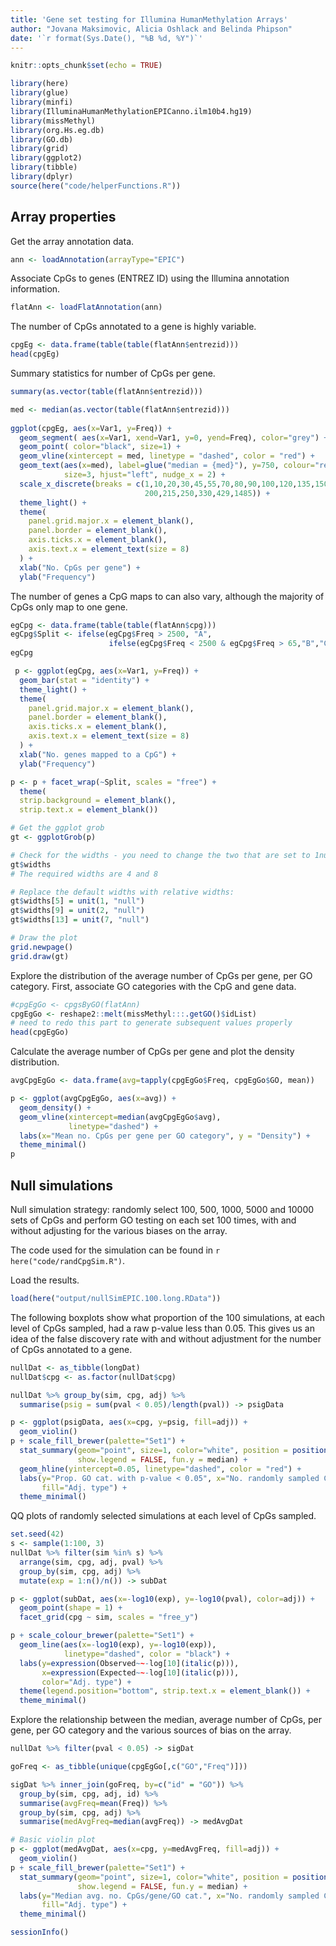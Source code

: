 ```yaml
---
title: 'Gene set testing for Illumina HumanMethylation Arrays'
author: "Jovana Maksimovic, Alicia Oshlack and Belinda Phipson"
date: '`r format(Sys.Date(), "%B %d, %Y")`'
---
```


```r
knitr::opts_chunk$set(echo = TRUE)
```

```r
library(here)
library(glue)
library(minfi)
library(IlluminaHumanMethylationEPICanno.ilm10b4.hg19)
library(missMethyl)
library(org.Hs.eg.db)
library(GO.db)
library(grid)
library(ggplot2)
library(tibble)
library(dplyr)
source(here("code/helperFunctions.R"))
```

## Array properties

Get the array annotation data.

```r
ann <- loadAnnotation(arrayType="EPIC")
```

Associate CpGs to genes (ENTREZ ID) using the Illumina annotation information.

```r
flatAnn <- loadFlatAnnotation(ann)
```

The number of CpGs annotated to a gene is highly variable.

```r
cpgEg <- data.frame(table(table(flatAnn$entrezid)))
head(cpgEg)
```

Summary statistics for number of CpGs per gene.

```r
summary(as.vector(table(flatAnn$entrezid)))
```

```r
med <- median(as.vector(table(flatAnn$entrezid)))
  
ggplot(cpgEg, aes(x=Var1, y=Freq)) +
  geom_segment( aes(x=Var1, xend=Var1, y=0, yend=Freq), color="grey") +
  geom_point( color="black", size=1) +
  geom_vline(xintercept = med, linetype = "dashed", color = "red") +
  geom_text(aes(x=med), label=glue("median = {med}"), y=750, colour="red", 
            size=3, hjust="left", nudge_x = 2) +
  scale_x_discrete(breaks = c(1,10,20,30,45,55,70,80,90,100,120,135,150,160,180,
                              200,215,250,330,429,1485)) +
  theme_light() +
  theme(
    panel.grid.major.x = element_blank(),
    panel.border = element_blank(),
    axis.ticks.x = element_blank(),
    axis.text.x = element_text(size = 8)
  ) +
  xlab("No. CpGs per gene") +
  ylab("Frequency")
```

The number of genes a CpG maps to can also vary, although the majority of CpGs only map to one gene.

```r
egCpg <- data.frame(table(table(flatAnn$cpg)))
egCpg$Split <- ifelse(egCpg$Freq > 2500, "A", 
                      ifelse(egCpg$Freq < 2500 & egCpg$Freq > 65,"B","C"))
egCpg
```

```r
 p <- ggplot(egCpg, aes(x=Var1, y=Freq)) +
  geom_bar(stat = "identity") +
  theme_light() +
  theme(
    panel.grid.major.x = element_blank(),
    panel.border = element_blank(),
    axis.ticks.x = element_blank(),
    axis.text.x = element_text(size = 8)
  ) +
  xlab("No. genes mapped to a CpG") +
  ylab("Frequency")

p <- p + facet_wrap(~Split, scales = "free") +
  theme(
  strip.background = element_blank(),
  strip.text.x = element_blank())

# Get the ggplot grob
gt <- ggplotGrob(p)

# Check for the widths - you need to change the two that are set to 1null
gt$widths
# The required widths are 4 and 8

# Replace the default widths with relative widths:
gt$widths[5] = unit(1, "null")
gt$widths[9] = unit(2, "null")
gt$widths[13] = unit(7, "null")

# Draw the plot
grid.newpage()
grid.draw(gt)
```

Explore the distribution of the average number of CpGs per gene, per GO category. First, associate GO categories with the CpG and gene data.

```r
#cpgEgGo <- cpgsByGO(flatAnn)
cpgEgGo <- reshape2::melt(missMethyl:::.getGO()$idList)
# need to redo this part to generate subsequent values properly
head(cpgEgGo)
```

Calculate the average number of CpGs per gene and plot the density distribution. 

```r
avgCpgEgGo <- data.frame(avg=tapply(cpgEgGo$Freq, cpgEgGo$GO, mean))

p <- ggplot(avgCpgEgGo, aes(x=avg)) +
  geom_density() +
  geom_vline(xintercept=median(avgCpgEgGo$avg),
             linetype="dashed") +
  labs(x="Mean no. CpGs per gene per GO category", y = "Density") +
  theme_minimal()
p
```


## Null simulations

Null simulation strategy: randomly select 100, 500, 1000, 5000 and 10000 sets of CpGs and perform GO testing on each set 100 times, with and without adjusting for the various biases on the array. 

The code used for the simulation can be found in `r here("code/randCpgSim.R")`.   

Load the results.

```r
load(here("output/nullSimEPIC.100.long.RData"))
```

The following boxplots show what proportion of the 100 simulations, at each level of CpGs sampled, had a raw p-value less than 0.05. This gives us an idea of the false discovery rate with and without adjustment for the number of CpGs annotated to a gene.

```r
nullDat <- as_tibble(longDat)
nullDat$cpg <- as.factor(nullDat$cpg)

nullDat %>% group_by(sim, cpg, adj) %>% 
  summarise(psig = sum(pval < 0.05)/length(pval)) -> psigData

p <- ggplot(psigData, aes(x=cpg, y=psig, fill=adj)) + 
  geom_violin()
p + scale_fill_brewer(palette="Set1") +
  stat_summary(geom="point", size=1, color="white", position = position_dodge(0.9),
               show.legend = FALSE, fun.y = median) +
  geom_hline(yintercept=0.05, linetype="dashed", color = "red") +
  labs(y="Prop. GO cat. with p-value < 0.05", x="No. randomly sampled CpGs",
       fill="Adj. type") +
  theme_minimal()
```

QQ plots of randomly selected simulations at each level of CpGs sampled.

```r
set.seed(42)
s <- sample(1:100, 3)
nullDat %>% filter(sim %in% s) %>%
  arrange(sim, cpg, adj, pval) %>%
  group_by(sim, cpg, adj) %>%
  mutate(exp = 1:n()/n()) -> subDat

p <- ggplot(subDat, aes(x=-log10(exp), y=-log10(pval), color=adj)) + 
  geom_point(shape = 1) + 
  facet_grid(cpg ~ sim, scales = "free_y")

p + scale_colour_brewer(palette="Set1") + 
  geom_line(aes(x=-log10(exp), y=-log10(exp)),
            linetype="dashed", color = "black") +
  labs(y=expression(Observed~~-log[10](italic(p))), 
       x=expression(Expected~~-log[10](italic(p))),
       color="Adj. type") +
  theme(legend.position="bottom", strip.text.x = element_blank()) + 
  theme_minimal()

```

Explore the relationship between the median, average number of CpGs, per gene, per GO category and the various sources of bias on the array.

```r
nullDat %>% filter(pval < 0.05) -> sigDat

goFreq <- as_tibble(unique(cpgEgGo[,c("GO","Freq")]))

sigDat %>% inner_join(goFreq, by=c("id" = "GO")) %>%
  group_by(sim, cpg, adj, id) %>%
  summarise(avgFreq=mean(Freq)) %>% 
  group_by(sim, cpg, adj) %>%
  summarise(medAvgFreq=median(avgFreq)) -> medAvgDat
```

```r
# Basic violin plot
p <- ggplot(medAvgDat, aes(x=cpg, y=medAvgFreq, fill=adj)) + 
  geom_violin()
p + scale_fill_brewer(palette="Set1") +
  stat_summary(geom="point", size=1, color="white", position = position_dodge(0.9),
               show.legend = FALSE, fun.y = median) +
  labs(y="Median avg. no. CpGs/gene/GO cat.", x="No. randomly sampled CpGs",
       fill="Adj. type") + 
  theme_minimal()
```


```r
sessionInfo()
```





